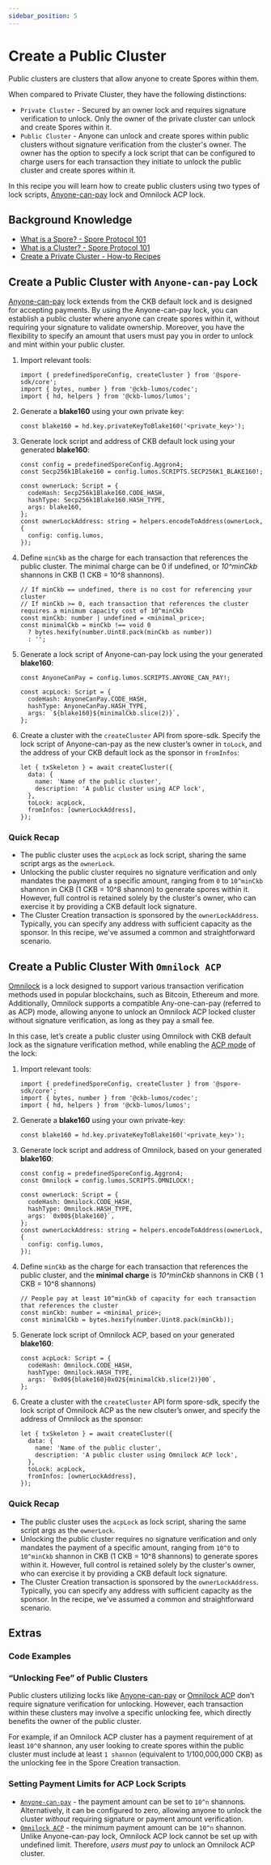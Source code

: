 ```yaml
---
sidebar_position: 5
---
```




# Create a Public Cluster

Public clusters are clusters that allow anyone to create Spores within them. 

When compared to Private Cluster, they have the following distinctions:

- `Private Cluster` - Secured by an owner lock and requires signature verification to unlock. Only the owner of the private cluster can unlock and create Spores within it.
- `Public Cluster` - Anyone can unlock and create spores within public clusters without signature verification from the cluster's owner. The owner has the option to specify a lock script that can be configured to charge users for each transaction they initiate to unlock the public cluster and create spores within it.

In this recipe you will learn how to create public clusters using two types of lock scripts, [Anyone-can-pay](https://github.com/nervosnetwork/rfcs/blob/master/rfcs/0026-anyone-can-pay/0026-anyone-can-pay.md) lock and Omnilock ACP lock.

## Background Knowledge
- [What is a Spore? - Spore Protocol 101](/basics/spore-101#what-is-a-spore)
- [What is a Cluster? - Spore Protocol 101](/basics/spore-101#what-is-a-cluster)
- [Create a Private Cluster - How-to Recipes](/recipes/create-private-cluster)

## Create a Public Cluster with `Anyone-can-pay` Lock

[Anyone-can-pay](https://github.com/nervosnetwork/rfcs/blob/master/rfcs/0026-anyone-can-pay/0026-anyone-can-pay.md) lock extends from the CKB default lock and is designed for accepting payments. By using the Anyone-can-pay lock, you can establish a public cluster where anyone can create spores within it, without requiring your signature to validate ownership. Moreover, you have the flexibility to specify an amount that users must pay you in order to unlock and mint within your public cluster.

1. Import relevant tools:
    
    ```tsx
    import { predefinedSporeConfig, createCluster } from '@spore-sdk/core';
    import { bytes, number } from '@ckb-lumos/codec';
    import { hd, helpers } from '@ckb-lumos/lumos';
    ```
    
2. Generate a **blake160** using your own private key:
    
    ```tsx
    const blake160 = hd.key.privateKeyToBlake160('<private_key>');
    ```
    
3. Generate lock script and address of CKB default lock using your generated **blake160**:
    
    ```tsx
    const config = predefinedSporeConfig.Aggron4;
    const Secp256k1Blake160 = config.lumos.SCRIPTS.SECP256K1_BLAKE160!;
    
    const ownerLock: Script = {
      codeHash: Secp256k1Blake160.CODE_HASH,
      hashType: Secp256k1Blake160.HASH_TYPE,
      args: blake160,
    };
    const ownerLockAddress: string = helpers.encodeToAddress(ownerLock, {
      config: config.lumos,
    });
    ```
    
4. Define `minCkb` as the charge for each transaction that references the public cluster. The minimal charge can be 0 if undefined, or *10^minCkb* shannons in CKB (1 CKB = 10^8 shannons).
    
    ```tsx
    // If minCkb == undefined, there is no cost for referencing your cluster
    // If minCkb >= 0, each transaction that references the cluster requires a minimum capacity cost of 10^minCkb
    const minCkb: number | undefined = <minimal_price>;
    const minimalCkb = minCkb !== void 0 
      ? bytes.hexify(number.Uint8.pack(minCkb as number)) 
      : '';
    ```
    
5. Generate a lock script of Anyone-can-pay lock using the your generated **blake160**:
    
    ```tsx
    const AnyoneCanPay = config.lumos.SCRIPTS.ANYONE_CAN_PAY!;
    
    const acpLock: Script = {
      codeHash: AnyoneCanPay.CODE_HASH,
      hashType: AnyoneCanPay.HASH_TYPE,
      args: `${blake160}${minimalCkb.slice(2)}`,
    };
    ```
    
6. Create a cluster with the `createCluster` API from spore-sdk. Specify the lock script of Anyone-can-pay as the new cluster’s owner in `toLock`, and the address of your CKB default lock as the sponsor in `fromInfos`:
    
    ```tsx
    let { txSkeleton } = await createCluster({
      data: {
        name: 'Name of the public cluster',
        description: 'A public cluster using ACP lock',
      },
      toLock: acpLock,
      fromInfos: [ownerLockAddress],
    });
    ```
    

### Quick Recap

- The public cluster uses the `acpLock` as lock script, sharing the same script args as the `ownerLock`.
- Unlocking the public cluster requires no signature verification and only mandates the payment of a specific amount, ranging from `0` to `10^minCkb` shannon in CKB (1 CKB = 10^8 shannon) to generate spores within it. However, full control is retained solely by the cluster's owner, who can exercise it by providing a CKB default lock signature.
- The Cluster Creation transaction is sponsored by the `ownerLockAddress`. Typically, you can specify any address with sufficient capacity as the sponsor. In this recipe, we've assumed a common and straightforward scenario.

## Create a Public Cluster With `Omnilock ACP`

[Omnilock](https://github.com/nervosnetwork/rfcs/blob/master/rfcs/0042-omnilock/0042-omnilock.md) is a lock designed to support various transaction verification methods used in popular blockchains, such as Bitcoin, Ethereum and more. Additionally, Omnilock supports a compatible Any-one-can-pay (referred to as ACP) mode, allowing anyone to unlock an Omnilock ACP locked cluster without signature verification, as long as they pay a small fee.

In this case, let’s create a public cluster using Omnilock with CKB default lock as the signature verification method, while enabling the [ACP mode](https://github.com/nervosnetwork/rfcs/blob/master/rfcs/0042-omnilock/0042-omnilock.md#anyone-can-pay-mode) of the lock:

1. Import relevant tools:
    
    ```tsx
    import { predefinedSporeConfig, createCluster } from '@spore-sdk/core';
    import { bytes, number } from '@ckb-lumos/codec';
    import { hd, helpers } from '@ckb-lumos/lumos';
    ```
    
2. Generate a **blake160** using your own private-key:
    
    ```tsx
    const blake160 = hd.key.privateKeyToBlake160('<private_key>');
    ```
    
3. Generate lock script and address of Omnilock, based on your generated **blake160**:
    
    ```tsx
    const config = predefinedSporeConfig.Aggron4;
    const Omnilock = config.lumos.SCRIPTS.OMNILOCK!;
    
    const ownerLock: Script = {
      codeHash: Omnilock.CODE_HASH,
      hashType: Omnilock.HASH_TYPE,
      args: `0x00${blake160}`,
    };
    const ownerLockAddress: string = helpers.encodeToAddress(ownerLock, {
      config: config.lumos,
    });
    ```
    
4. Define `minCkb` as the charge for each transaction that references the public cluster, and the **minimal charge** is *10^minCkb* shannons in CKB ( 1 CKB = 10^8 shannons)
    
    ```tsx
    // People pay at least 10^minCkb of capacity for each transaction that references the cluster
    const minCkb: number = <minimal_price>;
    const minimalCkb = bytes.hexify(number.Uint8.pack(minCkb));
    ```
    
5. Generate lock script of Omnilock ACP, based on your generated **blake160**:
    
    ```tsx
    const acpLock: Script = {
      codeHash: Omnilock.CODE_HASH,
      hashType: Omnilock.HASH_TYPE,
      args: `0x00${blake160}0x02${minimalCkb.slice(2)}00`,
    };
    ```
    
6. Create a cluster with the `createCluster` API form spore-sdk, specify the lock script of Omnilock ACP as the new clsuter’s onwer, and specify the address of Omnilock as the sponsor:
    
    ```tsx
    let { txSkeleton } = await createCluster({
      data: {
        name: 'Name of the public cluster',
        description: 'A public cluster using Omnilock ACP lock',
      },
      toLock: acpLock,
      fromInfos: [ownerLockAddress],
    });
    ```
    

### Quick Recap

- The public cluster uses the `acpLock` as lock script, sharing the same script args as the `ownerLock`.
- Unlocking the public cluster requires no signature verification and only mandates the payment of a specific amount, ranging from `10^0` to `10^minCkb` shannon in CKB (1 CKB = 10^8 shannons) to generate spores within it. However, full control is retained solely by the cluster's owner, who can exercise it by providing a CKB default lock signature.
- The Cluster Creation transaction is sponsored by the `ownerLockAddress`. Typically, you can specify any address with sufficient capacity as the sponsor. In the recipe, we've assumed a common and straightforward scenario.

## Extras

### Code Examples

<EmbedCard
  title="Anyone-can-pay Cluster"
  href="https://github.com/sporeprotocol/spore-sdk/blob/beta/examples/secp256k1/apis/createSpore.ts"
  description="Create a public cluster with ACP"
  className="margin-top--sm"
/>

<EmbedCard
  title="OmniLock ACP Cluster"
  href="https://github.com/sporeprotocol/spore-sdk/blob/beta/examples/omnilock/acp/createAcpCluster.ts"
  description="Create a public cluster with Omnilock"
  className="margin-top--sm"
/>


### “Unlocking Fee” of Public Clusters

Public clusters utilizing locks like [Anyone-can-pay](https://github.com/nervosnetwork/rfcs/blob/master/rfcs/0026-anyone-can-pay/0026-anyone-can-pay.md) or [Omnilock ACP](https://github.com/nervosnetwork/rfcs/blob/master/rfcs/0042-omnilock/0042-omnilock.md#anyone-can-pay-mode) don't require signature verification for unlocking. However, each transaction within these clusters may involve a specific unlocking fee, which directly benefits the owner of the public cluster.

For example, if an Omnilock ACP cluster has a payment requirement of at least `10^0` shannon, any user looking to create spores within the public cluster must include at least `1 shannon` (equivalent to 1/100,000,000 CKB) as the unlocking fee in the Spore Creation transaction.

### Setting Payment Limits for ACP Lock Scripts

- [`Anyone-can-pay`](https://github.com/nervosnetwork/rfcs/blob/master/rfcs/0026-anyone-can-pay/0026-anyone-can-pay.md) - the payment amount can be set to `10^n` shannons. Alternatively, it can be configured to zero, allowing anyone to unlock the cluster *without* requiring signature or payment amount verification.
- [`Omnilock ACP`](https://github.com/nervosnetwork/rfcs/blob/master/rfcs/0042-omnilock/0042-omnilock.md#anyone-can-pay-mode) - the minimum payment amount can be `10^n` shannon. Unlike Anyone-can-pay lock, Omnilock ACP lock cannot be set up with undefined limit. Therefore, *users must pay* to unlock an Omnilock ACP cluster.
